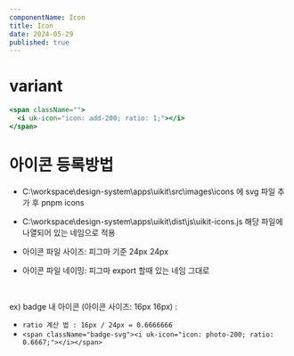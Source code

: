 ```yaml
---
componentName: Icon
title: Icon
date: 2024-05-29
published: true
---
```


# variant

<Preview>
  <div className="flex flex-wrap  gap-3 bg-gray-100">
    <span className="">
      <i uk-icon="icon: write-200; ratio: 1;"></i>
    </span>
    <span className="">
      <i uk-icon="icon: visibility_off-400; ratio: 1;"></i>
    </span>
    <span className="">
      <i uk-icon="icon: visibility_off-200; ratio: 1;"></i>
    </span>
    <span className="">
      <i uk-icon="icon: visibility-200; ratio: 1;"></i>
    </span>
    <span className="">
      <i uk-icon="icon: View; ratio: 1;"></i>
    </span>
    <span className="">
      <i uk-icon="icon: video-200; ratio: 1;"></i>
    </span>
    <span className="">
      <i uk-icon="icon: upload-200; ratio: 1;"></i>
    </span>
    <span className="">
      <i uk-icon="icon: survey-200; ratio: 1;"></i>
    </span>
    <span className="">
      <i uk-icon="icon: search-400; ratio: 1;"></i>
    </span>
    <span className="">
      <i uk-icon="icon: search-200; ratio: 1;"></i>
    </span>
    <span className="">
      <i uk-icon="icon: scrap-200; ratio: 1;"></i>
    </span>
    <span className="">
      <i uk-icon="icon: scrap-200-1; ratio: 1;"></i>
    </span>
    <span className="">
      <i uk-icon="icon: reply; ratio: 1;"></i>
    </span>
    <span className="">
      <i uk-icon="icon: reply-400; ratio: 1;"></i>
    </span>
    <span className="">
      <i uk-icon="icon: reply-200; ratio: 1;"></i>
    </span>
    <span className="">
      <i uk-icon="icon: refresh-400; ratio: 1;"></i>
    </span>
    <span className="">
      <i uk-icon="icon: refresh-200; ratio: 1;"></i>
    </span>
    <span className="">
      <i uk-icon="icon: recjob-200; ratio: 1;"></i>
    </span>
    <span className="">
      <i uk-icon="icon: receipt-200; ratio: 1;"></i>
    </span>
    <span className="">
      <i uk-icon="icon: radio_button_unchecked-200; ratio: 1;"></i>
    </span>
    <span className="">
      <i uk-icon="icon: radio_button_checked-200; ratio: 1;"></i>
    </span>
    <span className="">
      <i uk-icon="icon: question_mark-400; ratio: 1;"></i>
    </span>
    <span className="">
      <i uk-icon="icon: print-200; ratio: 1;"></i>
    </span>
    <span className="">
      <i uk-icon="icon: play_arrow-200; ratio: 1;"></i>
    </span>
    <span className="">
      <i uk-icon="icon: photo-200; ratio: 1;"></i>
    </span>
    <span className="">
      <i uk-icon="icon: person-200; ratio: 1;"></i>
    </span>
    <span className="">
      <i uk-icon="icon: pdf; ratio: 1;"></i>
    </span>
    <span className="">
      <i uk-icon="icon: pause-200; ratio: 1;"></i>
    </span>
    <span className="">
      <i uk-icon="icon: pagination_prev-200; ratio: 1;"></i>
    </span>
    <span className="">
      <i uk-icon="icon: pagination_next-200; ratio: 1;"></i>
    </span>
    <span className="">
      <i uk-icon="icon: output-200; ratio: 1;"></i>
    </span>
    <span className="">
      <i uk-icon="icon: open_in_new-200; ratio: 1;"></i>
    </span>
    <span className="">
      <i uk-icon="icon: onair-200; ratio: 1;"></i>
    </span>
    <span className="">
      <i uk-icon="icon: note-200; ratio: 1;"></i>
    </span>
    <span className="">
      <i uk-icon="icon: new; ratio: 1;"></i>
    </span>
    <span className="">
      <i uk-icon="icon: new-sm; ratio: 1;"></i>
    </span>
    <span className="">
      <i uk-icon="icon: money_slash-200; ratio: 1;"></i>
    </span>
    <span className="">
      <i uk-icon="icon: mobile; ratio: 1;"></i>
    </span>
    <span className="">
      <i uk-icon="icon: mobile-200; ratio: 1;"></i>
    </span>
    <span className="">
      <i uk-icon="icon: menu-200; ratio: 1;"></i>
    </span>
    <span className="">
      <i uk-icon="icon: medical-device-200; ratio: 1;"></i>
    </span>
    <span className="">
      <i uk-icon="icon: map-200; ratio: 1;"></i>
    </span>
    <span className="">
      <i uk-icon="icon: mail-200; ratio: 1;"></i>
    </span>
    <span className="">
      <i uk-icon="icon: lock; ratio: 1;"></i>
    </span>
    <span className="">
      <i uk-icon="icon: lock-200; ratio: 1;"></i>
    </span>
    <span className="">
      <i uk-icon="icon: live_help-200; ratio: 1;"></i>
    </span>
    <span className="">
      <i uk-icon="icon: like; ratio: 1;"></i>
    </span>
    <span className="">
      <i uk-icon="icon: like-400; ratio: 1;"></i>
    </span>
    <span className="">
      <i uk-icon="icon: like-200; ratio: 1;"></i>
    </span>
    <span className="">
      <i uk-icon="icon: lease-200; ratio: 1;"></i>
    </span>
    <span className="">
      <i uk-icon="icon: info-200; ratio: 1;"></i>
    </span>
    <span className="">
      <i uk-icon="icon: image; ratio: 1;"></i>
    </span>
    <span className="">
      <i uk-icon="icon: image-200; ratio: 1;"></i>
    </span>
    <span className="">
      <i uk-icon="icon: hospital-200; ratio: 1;"></i>
    </span>
    <span className="">
      <i uk-icon="icon: home-200; ratio: 1;"></i>
    </span>
    <span className="">
      <i uk-icon="icon: flag-200; ratio: 1;"></i>
    </span>
    <span className="">
      <i uk-icon="icon: files-400; ratio: 1;"></i>
    </span>
    <span className="">
      <i uk-icon="icon: favorite-light-enable; ratio: 1;"></i>
    </span>
    <span className="">
      <i uk-icon="icon: favorite-light-active; ratio: 1;"></i>
    </span>
    <span className="">
      <i uk-icon="icon: favorite-dark-enable; ratio: 1;"></i>
    </span>
    <span className="">
      <i uk-icon="icon: favorite-dark-active; ratio: 1;"></i>
    </span>
    <span className="">
      <i uk-icon="icon: expand_more-400; ratio: 1;"></i>
    </span>
    <span className="">
      <i uk-icon="icon: edit-200; ratio: 1;"></i>
    </span>
    <span className="">
      <i uk-icon="icon: download-200; ratio: 1;"></i>
    </span>
    <span className="">
      <i uk-icon="icon: dislike; ratio: 1;"></i>
    </span>
    <span className="">
      <i uk-icon="icon: delete; ratio: 1;"></i>
    </span>
    <span className="">
      <i uk-icon="icon: delete-400; ratio: 1;"></i>
    </span>
    <span className="">
      <i uk-icon="icon: delete-200; ratio: 1;"></i>
    </span>
    <span className="">
      <i uk-icon="icon: content_copy-200; ratio: 1;"></i>
    </span>
    <span className="">
      <i uk-icon="icon: conference-200; ratio: 1;"></i>
    </span>
    <span className="">
      <i uk-icon="icon: close; ratio: 1;"></i>
    </span>
    <span className="">
      <i uk-icon="icon: close-400; ratio: 1;"></i>
    </span>
    <span className="">
      <i uk-icon="icon: close-200; ratio: 1;"></i>
    </span>
    <span className="">
      <i uk-icon="icon: chevron_right-400; ratio: 1;"></i>
    </span>
    <span className="">
      <i uk-icon="icon: chevron_left-400; ratio: 1;"></i>
    </span>
    <span className="">
      <i uk-icon="icon: check_box_outline_blank-200; ratio: 1;"></i>
    </span>
    <span className="">
      <i uk-icon="icon: check_box-200; ratio: 1;"></i>
    </span>
    <span className="">
      <i uk-icon="icon: checkbox__enabled; ratio: 1;"></i>
    </span>
    <span className="">
      <i uk-icon="icon: checkbox__blank__enabled; ratio: 1;"></i>
    </span>
    <span className="">
      <i uk-icon="icon: chat-200; ratio: 1;"></i>
    </span>
    <span className="">
      <i uk-icon="icon: chart-200; ratio: 1;"></i>
    </span>
    <span className="">
      <i uk-icon="icon: cancel-400; ratio: 1;"></i>
    </span>
    <span className="">
      <i uk-icon="icon: cancel-200; ratio: 1;"></i>
    </span>
    <span className="">
      <i uk-icon="icon: calendar-400; ratio: 1;"></i>
    </span>
    <span className="">
      <i uk-icon="icon: blind; ratio: 1;"></i>
    </span>
    <span className="">
      <i uk-icon="icon: blind-200; ratio: 1;"></i>
    </span>
    <span className="">
      <i uk-icon="icon: attach_file-200; ratio: 1;"></i>
    </span>
    <span className="">
      <i uk-icon="icon: arrow_up-200; ratio: 1;"></i>
    </span>
    <span className="">
      <i uk-icon="icon: arrow_drop_up-200; ratio: 1;"></i>
    </span>
    <span className="">
      <i uk-icon="icon: arrow_drop_down-200; ratio: 1;"></i>
    </span>
    <span className="">
      <i uk-icon="icon: arrow-down-200; ratio: 1;"></i>
    </span>
    <span className="">
      <i uk-icon="icon: apply-200; ratio: 1;"></i>
    </span>
    <span className="">
      <i uk-icon="icon: add-file-200; ratio: 1;"></i>
    </span>
    <span className="">
      <i uk-icon="icon: add-400; ratio: 1;"></i>
    </span>
    <span className="">
      <i uk-icon="icon: add-200 ratio:1"></i>
    </span>
  </div>
</Preview>

```jsx
<span className="">
  <i uk-icon="icon: add-200; ratio: 1;"></i>
</span>
```

# 아이콘 등록방법

- C:\workspace\design-system\apps\uikit\src\images\icons 에 svg 파일 추가 후 pnpm icons
- C:\workspace\design-system\apps\uikit\dist\js\uikit-icons.js 해당 파일에 나열되어 있는 네임으로 적용

- 아이콘 파일 사이즈: 피그마 기준 24px 24px
- 아이콘 파일 네이밍: 피그마 export 할때 있는 네임 그대로

<br />

ex)
badge 내 아이콘 (아이콘 사이즈: 16px 16px) :

- `ratio 계산 법 : 16px / 24px = 0.6666666`
- `<span className="badge-svg"><i uk-icon="icon: photo-200; ratio: 0.6667;"></i></span>`
